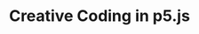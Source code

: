 ---
title: Creative Coding in p5.js
description: A collection of creative coding investigations
link:
tech:
visible: false
---